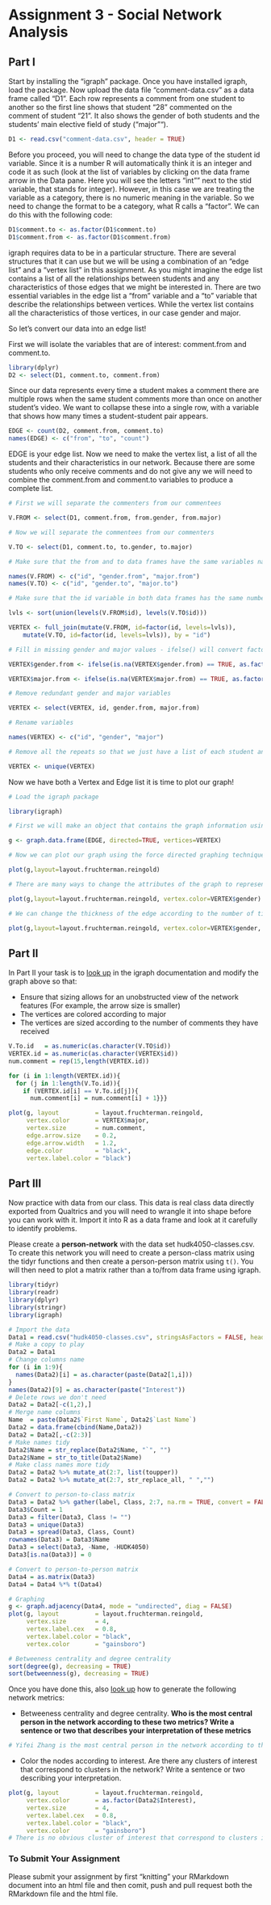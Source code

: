 # Assignment 3 - Social Network Analysis

## Part I

Start by installing the "igraph" package. Once you have installed igraph, load the package.
Now upload the data file "comment-data.csv" as a data frame called "D1". Each row represents a comment from one student to another so the first line shows that student "28" commented on the comment of student "21". It also shows the gender of both students and the students' main elective field of study ("major"").

```r
D1 <- read.csv("comment-data.csv", header = TRUE)
```

Before you proceed, you will need to change the data type of the student id variable. Since it is a number R will automatically think it is an integer and code it as such (look at the list of variables by clicking on the data frame arrow in the Data pane. Here you will see the letters "int"" next to the stid variable, that stands for integer). However, in this case we are treating the variable as a category, there is no numeric meaning in the variable. So we need to change the format to be a category, what R calls a "factor". We can do this with the following code:

```r
D1$comment.to <- as.factor(D1$comment.to)
D1$comment.from <- as.factor(D1$comment.from)
```

igraph requires data to be in a particular structure. There are several structures that it can use but we will be using a combination of an "edge list" and a "vertex list" in this assignment. As you might imagine the edge list contains a list of all the relationships between students and any characteristics of those edges that we might be interested in. There are two essential variables in the edge list a "from" variable and a "to" variable that describe the relationships between vertices. While the vertex list contains all the characteristics of those vertices, in our case gender and major.

So let's convert our data into an edge list!

First we will isolate the variables that are of interest: comment.from and comment.to.

```r
library(dplyr)
D2 <- select(D1, comment.to, comment.from)
```

Since our data represents every time a student makes a comment there are multiple rows when the same student comments more than once on another student's video. We want to collapse these into a single row, with a variable that shows how many times a student-student pair appears.

```r
EDGE <- count(D2, comment.from, comment.to)
names(EDGE) <- c("from", "to", "count")
```

EDGE is your edge list. Now we need to make the vertex list, a list of all the students and their characteristics in our network. Because there are some students who only receive comments and do not give any we will need to combine the comment.from and comment.to variables to produce a complete list.

```r
# First we will separate the commenters from our commentees

V.FROM <- select(D1, comment.from, from.gender, from.major)

# Now we will separate the commentees from our commenters

V.TO <- select(D1, comment.to, to.gender, to.major)

# Make sure that the from and to data frames have the same variables names

names(V.FROM) <- c("id", "gender.from", "major.from")
names(V.TO) <- c("id", "gender.to", "major.to")

# Make sure that the id variable in both data frames has the same number of levels

lvls <- sort(union(levels(V.FROM$id), levels(V.TO$id)))

VERTEX <- full_join(mutate(V.FROM, id=factor(id, levels=lvls)),
    mutate(V.TO, id=factor(id, levels=lvls)), by = "id")

# Fill in missing gender and major values - ifelse() will convert factors to numerical values so convert to character

VERTEX$gender.from <- ifelse(is.na(VERTEX$gender.from) == TRUE, as.factor(as.character(VERTEX$gender.to)), as.factor(as.character(VERTEX$gender.from)))

VERTEX$major.from <- ifelse(is.na(VERTEX$major.from) == TRUE, as.factor(as.character(VERTEX$major.to)), as.factor(as.character(VERTEX$major.from)))

# Remove redundant gender and major variables

VERTEX <- select(VERTEX, id, gender.from, major.from)

# Rename variables

names(VERTEX) <- c("id", "gender", "major")

# Remove all the repeats so that we just have a list of each student and their characteristics

VERTEX <- unique(VERTEX)
```

Now we have both a Vertex and Edge list it is time to plot our graph!

```r
# Load the igraph package

library(igraph)

# First we will make an object that contains the graph information using our two data frames EDGE and VERTEX. Notice that we have made "directed = TRUE" - our graph is directed since comments are being given from one student to another.

g <- graph.data.frame(EDGE, directed=TRUE, vertices=VERTEX)

# Now we can plot our graph using the force directed graphing technique - our old friend Fruchertman-Reingold!

plot(g,layout=layout.fruchterman.reingold)

# There are many ways to change the attributes of the graph to represent different characteristics of the network. For example, we can color the nodes according to gender.

plot(g,layout=layout.fruchterman.reingold, vertex.color=VERTEX$gender)

# We can change the thickness of the edge according to the number of times a particular student has sent another student a comment.

plot(g,layout=layout.fruchterman.reingold, vertex.color=VERTEX$gender, edge.width=EDGE$count)
```

## Part II

In Part II your task is to [look up](http://igraph.org/r/) in the igraph documentation and modify the graph above so that:

* Ensure that sizing allows for an unobstructed view of the network features 
  (For example, the arrow size is smaller)
* The vertices are colored according to major
* The vertices are sized according to the number of comments they have received

```r
V.To.id   = as.numeric(as.character(V.TO$id))
VERTEX.id = as.numeric(as.character(VERTEX$id))
num.comment = rep(15,length(VERTEX.id))

for (i in 1:length(VERTEX.id)){
  for (j in 1:length(V.To.id)){
    if (VERTEX.id[i] == V.To.id[j]){
      num.comment[i] = num.comment[i] + 1}}}

plot(g, layout          = layout.fruchterman.reingold,
     vertex.color       = VERTEX$major,
     vertex.size        = num.comment,
     edge.arrow.size    = 0.2,
     edge.arrow.width   = 1.2,
     edge.color         = "black",
     vertex.label.color = "black")
```

## Part III

Now practice with data from our class. This data is real class data directly exported from Qualtrics and you will need to wrangle it into shape before you can work with it. Import it into R as a data frame and look at it carefully to identify problems.

Please create a **person-network** with the data set hudk4050-classes.csv. To create this network you will need to create a person-class matrix using the tidyr functions and then create a person-person matrix using `t()`. You will then need to plot a matrix rather than a to/from data frame using igraph.

```r
library(tidyr)
library(readr)
library(dplyr)
library(stringr)
library(igraph)

# Import the data
Data1 = read.csv("hudk4050-classes.csv", stringsAsFactors = FALSE, header = TRUE)
# Make a copy to play
Data2 = Data1
# Change columns name
for (i in 1:9){
  names(Data2)[i] = as.character(paste(Data2[1,i]))
}
names(Data2)[9] = as.character(paste("Interest"))
# Delete rows we don't need
Data2 = Data2[-c(1,2),]
# Merge name columns
Name  = paste(Data2$`First Name`, Data2$`Last Name`)
Data2 = data.frame(cbind(Name,Data2))
Data2 = Data2[,-c(2:3)]
# Make names tidy
Data2$Name = str_replace(Data2$Name, "`", "")
Data2$Name = str_to_title(Data2$Name)
# Make class names more tidy
Data2 = Data2 %>% mutate_at(2:7, list(toupper))
Data2 = Data2 %>% mutate_at(2:7, str_replace_all, " ","")
```

```r
# Convert to person-to-class matrix
Data3 = Data2 %>% gather(label, Class, 2:7, na.rm = TRUE, convert = FALSE) %>% select(Name, Class)
Data3$Count = 1
Data3 = filter(Data3, Class != "")
Data3 = unique(Data3)
Data3 = spread(Data3, Class, Count)
rownames(Data3) = Data3$Name
Data3 = select(Data3, -Name, -HUDK4050)
Data3[is.na(Data3)] = 0
```

```r
# Convert to person-to-person matrix
Data4 = as.matrix(Data3)
Data4 = Data4 %*% t(Data4)
```

```r
# Graphing
g <- graph.adjacency(Data4, mode = "undirected", diag = FALSE)
plot(g, layout          = layout.fruchterman.reingold,
     vertex.size        = 4,
     vertex.label.cex   = 0.8,
     vertex.label.color = "black",
     vertex.color       = "gainsboro")
```

```r
# Betweeness centrality and degree centrality
sort(degree(g), decreasing = TRUE)
sort(betweenness(g), decreasing = TRUE)
```



Once you have done this, also [look up](http://igraph.org/r/) how to generate the following network metrics:

* Betweeness centrality and degree centrality. **Who is the most central person in the network according to these two metrics? Write a sentence or two that describes your interpretation of these metrics**
```r
# Yifei Zhang is the most central person in the network according to these two metrics. Betweenness centrality quantifies the number of times a node acts as a bridge along the shortest path between two other nodes. As Yifei Zhang has the highest betweenness centrality, he/she is the most connected person in the network.
```

* Color the nodes according to interest. Are there any clusters of interest that correspond to clusters in the network? Write a sentence or two describing your interpretation.
```r
plot(g, layout          = layout.fruchterman.reingold,
     vertex.color       = as.factor(Data2$Interest),
     vertex.size        = 4,
     vertex.label.cex   = 0.8,
     vertex.label.color = "black",
     vertex.color       = "gainsboro")
# There is no obvious cluster of interest that correspond to clusters in the network. It indicates that students' interests are not related with the class they took because there is no clear pattern.
```

### To Submit Your Assignment

Please submit your assignment by first "knitting" your RMarkdown document into an html file and then comit, push and pull request both the RMarkdown file and the html file.
